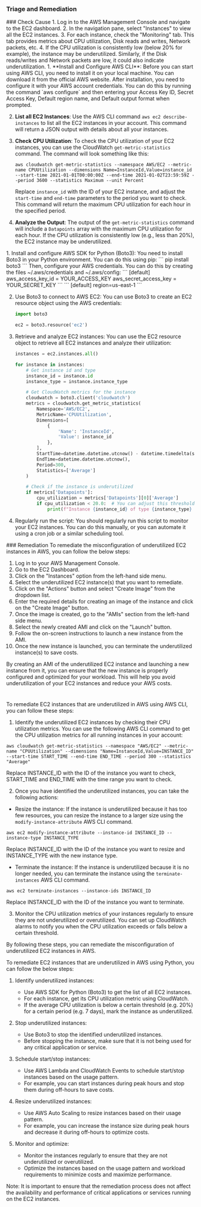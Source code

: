 
### Triage and Remediation
<Tabs>

<Tab title='Cause'>
### Check Cause
<AccordionGroup>
<Accordion title='Using Console' defaultOpen='true'>
1. Log in to the AWS Management Console and navigate to the EC2 dashboard.
2. In the navigation pane, select "Instances" to view all the EC2 instances.
3. For each instance, check the "Monitoring" tab. This tab provides metrics about CPU utilization, Disk reads and writes, Network packets, etc. 
4. If the CPU utilization is consistently low (below 20% for example), the instance may be underutilized. Similarly, if the Disk reads/writes and Network packets are low, it could also indicate underutilization.
</Accordion>

<Accordion title='Using CLI'>
1. **Install and Configure AWS CLI**: Before you can start using AWS CLI, you need to install it on your local machine. You can download it from the official AWS website. After installation, you need to configure it with your AWS account credentials. You can do this by running the command `aws configure` and then entering your Access Key ID, Secret Access Key, Default region name, and Default output format when prompted.

2. **List all EC2 Instances**: Use the AWS CLI command `aws ec2 describe-instances` to list all the EC2 instances in your account. This command will return a JSON output with details about all your instances.

3. **Check CPU Utilization**: To check the CPU utilization of your EC2 instances, you can use the CloudWatch `get-metric-statistics` command. The command will look something like this: 

    ```
    aws cloudwatch get-metric-statistics --namespace AWS/EC2 --metric-name CPUUtilization --dimensions Name=InstanceId,Value=instance_id --start-time 2021-01-01T00:00:00Z --end-time 2021-01-02T23:59:59Z --period 3600 --statistics Maximum --unit Percent
    ```

    Replace `instance_id` with the ID of your EC2 instance, and adjust the `start-time` and `end-time` parameters to the period you want to check. This command will return the maximum CPU utilization for each hour in the specified period.

4. **Analyze the Output**: The output of the `get-metric-statistics` command will include a `Datapoints` array with the maximum CPU utilization for each hour. If the CPU utilization is consistently low (e.g., less than 20%), the EC2 instance may be underutilized.
</Accordion>

<Accordion title='Using Python'>
1. Install and configure AWS SDK for Python (Boto3):
   You need to install Boto3 in your Python environment. You can do this using pip:
   ```
   pip install boto3
   ```
   Then, configure your AWS credentials. You can do this by creating the files ~/.aws/credentials and ~/.aws/config:
   ```
   [default]
   aws_access_key_id = YOUR_ACCESS_KEY
   aws_secret_access_key = YOUR_SECRET_KEY
   ```
   ```
   [default]
   region=us-east-1
   ```

2. Use Boto3 to connect to AWS EC2:
   You can use Boto3 to create an EC2 resource object using the AWS credentials:
   ```python
   import boto3

   ec2 = boto3.resource('ec2')
   ```

3. Retrieve and analyze EC2 instances:
   You can use the EC2 resource object to retrieve all EC2 instances and analyze their utilization:
   ```python
   instances = ec2.instances.all()

   for instance in instances:
       # Get instance id and type
       instance_id = instance.id
       instance_type = instance.instance_type

       # Get CloudWatch metrics for the instance
       cloudwatch = boto3.client('cloudwatch')
       metrics = cloudwatch.get_metric_statistics(
           Namespace='AWS/EC2',
           MetricName='CPUUtilization',
           Dimensions=[
               {
                   'Name': 'InstanceId',
                   'Value': instance_id
               },
           ],
           StartTime=datetime.datetime.utcnow() - datetime.timedelta(seconds=600),
           EndTime=datetime.datetime.utcnow(),
           Period=300,
           Statistics=['Average']
       )

       # Check if the instance is underutilized
       if metrics['Datapoints']:
           cpu_utilization = metrics['Datapoints'][0]['Average']
           if cpu_utilization < 20.0:  # You can adjust this threshold as needed
               print(f"Instance {instance_id} of type {instance_type} is underutilized with CPU utilization of {cpu_utilization}%")
   ```

4. Regularly run the script:
   You should regularly run this script to monitor your EC2 instances. You can do this manually, or you can automate it using a cron job or a similar scheduling tool.
</Accordion>

</AccordionGroup>
</Tab>
<Tab title='Remediation'>
### Remediation

<AccordionGroup>
<Accordion title='Using Console' defaultOpen='true'>
To remediate the misconfiguration of underutilized EC2 instances in AWS, you can follow the below steps:

1. Log in to your AWS Management Console.
2. Go to the EC2 Dashboard.
3. Click on the "Instances" option from the left-hand side menu.
4. Select the underutilized EC2 instance(s) that you want to remediate.
5. Click on the "Actions" button and select "Create Image" from the dropdown list.
6. Enter the required details for creating an image of the instance and click on the "Create Image" button.
7. Once the image is created, go to the "AMIs" section from the left-hand side menu.
8. Select the newly created AMI and click on the "Launch" button.
9. Follow the on-screen instructions to launch a new instance from the AMI.
10. Once the new instance is launched, you can terminate the underutilized instance(s) to save costs.

By creating an AMI of the underutilized EC2 instance and launching a new instance from it, you can ensure that the new instance is properly configured and optimized for your workload. This will help you avoid underutilization of your EC2 instances and reduce your AWS costs.

#
</Accordion>

<Accordion title='Using CLI'>
To remediate EC2 instances that are underutilized in AWS using AWS CLI, you can follow these steps:

1. Identify the underutilized EC2 instances by checking their CPU utilization metrics. You can use the following AWS CLI command to get the CPU utilization metrics for all running instances in your account:

```
aws cloudwatch get-metric-statistics --namespace "AWS/EC2" --metric-name "CPUUtilization" --dimensions "Name=InstanceId,Value=INSTANCE_ID" --start-time START_TIME --end-time END_TIME --period 300 --statistics "Average"
```

Replace INSTANCE_ID with the ID of the instance you want to check, START_TIME and END_TIME with the time range you want to check.

2. Once you have identified the underutilized instances, you can take the following actions:

- Resize the instance: If the instance is underutilized because it has too few resources, you can resize the instance to a larger size using the `modify-instance-attribute` AWS CLI command.

```
aws ec2 modify-instance-attribute --instance-id INSTANCE_ID --instance-type INSTANCE_TYPE
```

Replace INSTANCE_ID with the ID of the instance you want to resize and INSTANCE_TYPE with the new instance type.

- Terminate the instance: If the instance is underutilized because it is no longer needed, you can terminate the instance using the `terminate-instances` AWS CLI command.

```
aws ec2 terminate-instances --instance-ids INSTANCE_ID
```

Replace INSTANCE_ID with the ID of the instance you want to terminate.

3. Monitor the CPU utilization metrics of your instances regularly to ensure they are not underutilized or overutilized. You can set up CloudWatch alarms to notify you when the CPU utilization exceeds or falls below a certain threshold.

By following these steps, you can remediate the misconfiguration of underutilized EC2 instances in AWS.
</Accordion>

<Accordion title='Using Python'>
To remediate EC2 instances that are underutilized in AWS using Python, you can follow the below steps:

1. Identify underutilized instances: 
   - Use AWS SDK for Python (Boto3) to get the list of all EC2 instances.
   - For each instance, get its CPU utilization metric using CloudWatch.
   - If the average CPU utilization is below a certain threshold (e.g. 20%) for a certain period (e.g. 7 days), mark the instance as underutilized.

2. Stop underutilized instances:
   - Use Boto3 to stop the identified underutilized instances.
   - Before stopping the instance, make sure that it is not being used for any critical application or service.

3. Schedule start/stop instances:
   - Use AWS Lambda and CloudWatch Events to schedule start/stop instances based on the usage pattern.
   - For example, you can start instances during peak hours and stop them during off-hours to save costs.

4. Resize underutilized instances:
   - Use AWS Auto Scaling to resize instances based on their usage pattern.
   - For example, you can increase the instance size during peak hours and decrease it during off-hours to optimize costs.

5. Monitor and optimize:
   - Monitor the instances regularly to ensure that they are not underutilized or overutilized.
   - Optimize the instances based on the usage pattern and workload requirements to minimize costs and maximize performance.

Note: It is important to ensure that the remediation process does not affect the availability and performance of critical applications or services running on the EC2 instances.
</Accordion>

</AccordionGroup>
</Tab>
</Tabs>
